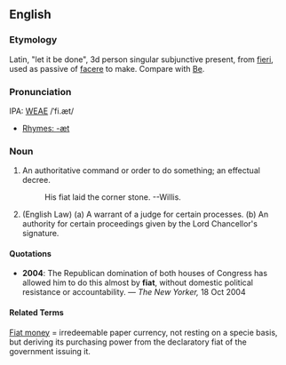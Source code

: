 ==English==
===Etymology===
Latin, "let it be done", 3d person singular subjunctive present, from [[fieri]], used as passive of [[facere]] to make. Compare with [[Be]].

===Pronunciation===
IPA: [[WEAE]] /ˈfi.æt/

*[[Rhymes:English:-æt|Rhymes: -æt]]

===Noun===
# An authoritative command or order to do something; an effectual decree.
#:    His fiat laid the corner stone. --Willis.
# (English Law) (a) A warrant of a judge for certain processes. (b) An authority for certain proceedings given by the Lord Chancellor's signature.

====Quotations====
*'''2004''': The Republican domination of both houses of Congress has allowed him to do this almost by '''fiat''', without domestic political resistance or accountability. &mdash; ''The New Yorker,'' 18 Oct 2004

====Related Terms====
[[Fiat money]] = irredeemable paper currency, not resting on a specie basis, but deriving its purchasing power from the declaratory fiat of the government issuing it.
<!-- material copied from Webster's Revised Unabridged Dictionary (1913) -->